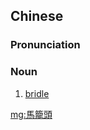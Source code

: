 {{also|马笼头}}
==Chinese==
{{zh-forms|s=马笼头|type=12}}

===Pronunciation===
{{zh-pron
|m=mǎlóngtou
|c=maa5 lung4 tau4
|cat=n
}}

===Noun===
{{zh-noun}}

# [[bridle]] {{gloss|headgear for horse}}

[[mg:馬籠頭]]